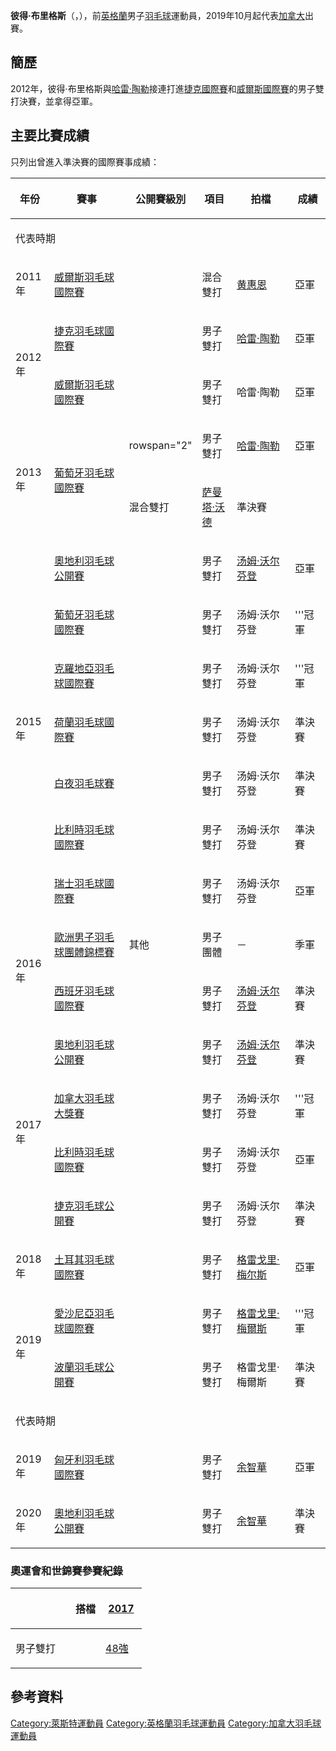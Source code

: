 {{noteTA|G1=Badminton}}
{{Infobox 羽球選手
| playername              = 彼得·布里格斯<br />{{lang|en|Peter Briggs}}
| image                   = 
| size                    = 
| caption                 = 
| birth_name              = 
| date_of_birth           = {{birth_date_and_age|1992|2|23}}
| place_of_birth          = 
| height                  = 
| weight                  = 
| event                   = 男子雙打、混合雙打
| country                 = {{ENG}}（2008年－2019年10月）<br>{{CAN}}（2019年10月－）
| years_started           = 
| handedness              = 
| coach                   = 
| highest_ranking         = 第34位（男雙-[[湯姆·沃爾芬登|湯姆·沃爾芬登]]）
| date_of_highest_ranking = 2018年1月25日<ref name="ranking">[http://bwf.tournamentsoftware.com/ranking/player.aspx?id=16580&player=114023 BWF World Ranking - Ranking of Peter BRIGGS (29622)] {{Wayback|url=http://bwf.tournamentsoftware.com/ranking/player.aspx?id=16580&player=114023 |date=20200225000125 }}{{en}}</ref>
| current_ranking         = 第94位（男雙-[[格雷戈里·梅爾斯|梅爾斯]]）<br/>第637位（男雙-[[楊燦_(羽毛球運動員)|楊燦]]）<br/>第355位（混雙-[[漢娜·波爾|波爾]]）
| date_of_current_ranking = 2014年11月27日<ref>[http://bwf.tournamentsoftware.com/ranking/category.aspx?id=22425&category=474 BWF World Ranking - BWF世界排名榜 (10/29/2019) - Men's doubles] {{Wayback|url=http://bwf.tournamentsoftware.com/ranking/category.aspx?id=22425&category=474 |date=20200225000127 }}{{en}}</ref><ref>[http://bwf.tournamentsoftware.com/ranking/category.aspx?id=22425&category=476 BWF World Ranking - BWF世界排名榜 (10/29/2019) - Mixed doubles] {{Wayback|url=http://bwf.tournamentsoftware.com/ranking/category.aspx?id=22425&category=476 |date=20200225000134 }}{{en}}</ref>
| played                  = 5勝–6負（男單）<br/>131勝–98負（男雙）<br/>25勝–19負（混雙）
| titles                  = 
| bwf_profile             = 6ABF822B-4EF5-4C41-B412-BE66502A213B
| bwf_id                  = 29622
| updated                 = 2019年10月29日
}}
{{MedalTableTop}}
{{MedalSport | 男子[[羽毛球|羽毛球]]}}
{{MedalCountry | {{ENG}}}}
{{MedalCompetition | [[歐洲男女子羽毛球團體錦標賽|歐洲男女子羽毛球團體錦標賽]]}}
{{MedalBronze| [[2016年歐洲男子羽毛球團體錦標賽|2016年 喀山]] | 男子團體 }}
{{MedalBottom}}
'''彼得·布里格斯'''（{{lang-en|'''Peter Briggs'''}}，{{bd|1992年|2月23日}}），前[[英格蘭|英格蘭]]男子[[羽毛球|羽毛球]]運動員，2019年10月起代表[[加拿大|加拿大]]出賽。

==簡歷==
2012年，彼得·布里格斯與[[哈雷·陶勒|哈雷·陶勒]]接連打進[[2012年捷克羽毛球國際賽|捷克國際賽]]和[[2012年威爾斯羽毛球國際賽|威爾斯國際賽]]的男子雙打決賽，並拿得亞軍。

==主要比賽成績==
只列出曾進入準決賽的國際賽事成績：
{| class=wikitable style="text-align:center; font-size:small;" 
!width="50"|年份
!width="180"|賽事
!width="80"|公開賽級別
!width="60"|項目
!width="130"|拍檔
!width="50"|成績
|-
!colspan="8"|代表{{ENG}}時期
|-
!rowspan="1"|2011年
|[[2011年威爾斯羽毛球國際賽|威爾斯羽毛球國際賽]]
|{{BWFIS}}
|混合雙打
|{{flagicon|MAS}} [[黄惠恩|黄惠恩]]
|bgcolor="silver"|亞軍
|-
!rowspan="2"|2012年
|[[2012年捷克羽毛球國際賽|捷克羽毛球國際賽]]
|{{BWFIC}}
|男子雙打
|[[哈雷·陶勒|哈雷·陶勒]]
|bgcolor="silver"|亞軍
|-
|[[2012年威爾斯羽毛球國際賽|威爾斯羽毛球國際賽]]
|{{BWFIC}}
|男子雙打
|哈雷·陶勒
|bgcolor="silver"|亞軍
|-
!rowspan="2"|2013年
|rowspan="2"|[[2013年葡萄牙羽毛球國際賽|葡萄牙羽毛球國際賽]]
|rowspan="2" {{BWFIS}}
|男子雙打
|[[哈雷·陶勒|哈雷·陶勒]]
|bgcolor="silver"|亞軍
|-
|混合雙打
|[[萨曼塔·沃德|萨曼塔·沃德]]
|bgcolor="#b8860b"|準決賽
|-
!rowspan="7"|2015年
|[[2015年奧地利羽毛球公開賽|奧地利羽毛球公開賽]]
|{{BWFIC}}
|男子雙打
|[[汤姆·沃尔芬登|汤姆·沃尔芬登]]
|bgcolor="silver"|亞軍
|-
|[[2015年葡萄牙羽毛球國際賽|葡萄牙羽毛球國際賽]]
|{{BWFIS}}
|男子雙打
|汤姆·沃尔芬登
|bgcolor="gold"|'''冠軍
|-
|[[2015年克羅地亞羽毛球國際賽|克羅地亞羽毛球國際賽]]
|{{BWFIS}}
|男子雙打
|汤姆·沃尔芬登
|bgcolor="gold"|'''冠軍
|-
|[[2015年荷蘭羽毛球國際賽|荷蘭羽毛球國際賽]]
|{{BWFIS}}
|男子雙打
|汤姆·沃尔芬登
|bgcolor="#b8860b"|準決賽
|-
|[[2015年白夜羽毛球賽|白夜羽毛球賽]]
|{{BWFIC}}
|男子雙打
|汤姆·沃尔芬登
|bgcolor="#b8860b"|準決賽
|-
|[[2015年比利時羽毛球國際賽|比利時羽毛球國際賽]]
|{{BWFIC}}
|男子雙打
|汤姆·沃尔芬登
|bgcolor="#b8860b"|準決賽
|-
|[[2015年瑞士羽毛球國際賽|瑞士羽毛球國際賽]]
|{{BWFIC}}
|男子雙打
|汤姆·沃尔芬登
|bgcolor="silver"|亞軍
|-
!rowspan="2"|2016年
|[[2016年歐洲男子羽毛球團體錦標賽|歐洲男子羽毛球團體錦標賽]]
|其他
|男子團體
|－
|bgcolor="#b8860b"|季軍
|-
|[[2016年西班牙羽毛球國際賽|西班牙羽毛球國際賽]]
|{{BWFIC}}
|男子雙打
|[[汤姆·沃尔芬登|汤姆·沃尔芬登]]
|bgcolor="#b8860b"|準決賽
|-
!rowspan="4"|2017年
|[[2017年奧地利羽毛球公開賽|奧地利羽毛球公開賽]]
|{{BWFIC}}
|男子雙打
|[[汤姆·沃尔芬登|汤姆·沃尔芬登]]
|bgcolor="#b8860b"|準決賽
|-
|[[2017年加拿大羽毛球大獎賽|加拿大羽毛球大獎賽]]
|{{BWFGP}}
|男子雙打
|汤姆·沃尔芬登
|bgcolor="gold"|'''冠軍
|-
|[[2017年比利時羽毛球國際賽|比利時羽毛球國際賽]]
|{{BWFIC}}
|男子雙打
|汤姆·沃尔芬登
|bgcolor="silver"|亞軍
|-
|[[2017年捷克羽毛球公開賽|捷克羽毛球公開賽]]
|{{BWFIC}}
|男子雙打
|汤姆·沃尔芬登
|bgcolor="#b8860b"|準決賽
|-
!rowspan="1"|2018年
|[[2018年土耳其羽毛球國際賽|土耳其羽毛球國際賽]]
|{{BWFIS}}
|男子雙打
|[[格雷戈里·梅尔斯|格雷戈里·梅尔斯]]
|bgcolor="silver"|亞軍
|-
!rowspan="2"|2019年
|[[2019年愛沙尼亞羽毛球國際賽|愛沙尼亞羽毛球國際賽]]
|{{BWFIS}}
|男子雙打
|[[格雷戈里·梅爾斯|格雷戈里·梅爾斯]]
|bgcolor="gold"|'''冠軍
|-
|[[2019年波蘭羽毛球公開賽|波蘭羽毛球公開賽]]
|{{BWFIC}}
|男子雙打
|格雷戈里·梅爾斯
|bgcolor="#b8860b"|準決賽
|-
!colspan="8"|代表{{CAN}}時期
|-
!rowspan="1"|2019年
|[[2019年匈牙利羽毛球國際賽|匈牙利羽毛球國際賽]]
|{{BWFIC}}
|男子雙打
|[[余智華|余智華]]
|bgcolor="silver"|亞軍
|-
!rowspan="1"|2020年
|[[2020年奧地利羽毛球公開賽|奧地利羽毛球公開賽]]
|{{BWFIC}}
|男子雙打
|[[余智華|余智華]]
|bgcolor="#b8860b"|準決賽
|}
{{BWF賽事級別索引}}

===奧運會和世錦賽參賽紀錄===
{| class=wikitable style="text-align:center; font-size:small;" 
!
!搭檔
!width="50"|[[2017年世界羽毛球錦標賽|2017]]
|-
!width="80"|男子雙打
|align="left"|{{nowrap|[[汤姆·沃尔芬登|汤姆·沃尔芬登]]}}
|[[2017年世界羽毛球錦標賽男子雙打項目|48強]]
|}

== 參考資料 ==
{{Reflist}}

{{DEFAULTSORT:Briggs, Peter}}
[[Category:萊斯特運動員|Category:萊斯特運動員]]
[[Category:英格蘭羽毛球運動員|Category:英格蘭羽毛球運動員]]
[[Category:加拿大羽毛球運動員|Category:加拿大羽毛球運動員]]
